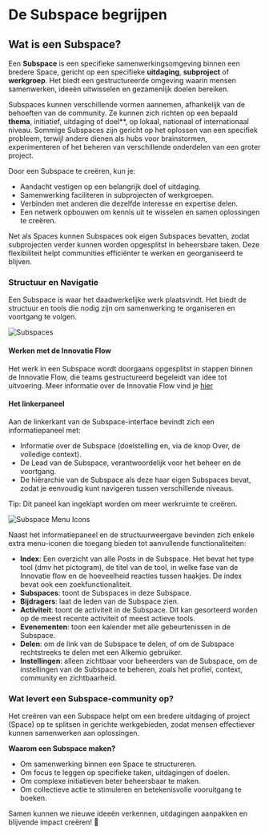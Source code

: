 
# De Subspace begrijpen

## Wat is een Subspace?

Een **Subspace** is een specifieke samenwerkingsomgeving binnen een bredere Space, gericht op een specifieke **uitdaging**, **subproject** of **werkgroep**. Het biedt een gestructureerde omgeving waarin mensen samenwerken, ideeën uitwisselen en gezamenlijk doelen bereiken.

Subspaces kunnen verschillende vormen aannemen, afhankelijk van de behoeften van de community. Ze kunnen zich richten op een bepaald **thema**, initiatief, uitdaging of doel\*\*, op lokaal, nationaal of internationaal niveau. Sommige Subspaces zijn gericht op het oplossen van een specifiek probleem, terwijl andere dienen als hubs voor brainstormen, experimenteren of het beheren van verschillende onderdelen van een groter project.

Door een Subspace te creëren, kun je:

- Aandacht vestigen op een belangrijk doel of uitdaging.
- Samenwerking faciliteren in subprojecten of werkgroepen.
- Verbinden met anderen die dezelfde interesse en expertise delen.
- Een netwerk opbouwen om kennis uit te wisselen en samen oplossingen te creëren.

Net als Spaces kunnen Subspaces ook eigen Subspaces bevatten, zodat subprojecten verder kunnen worden opgesplitst in beheersbare taken. Deze flexibiliteit helpt communities efficiënter te werken en georganiseerd te blijven.

<TutorialSubspaces />

### Structuur en Navigatie

Een Subspace is waar het daadwerkelijke werk plaatsvindt. Het biedt de structuur en tools die nodig zijn om samenwerking te organiseren en voortgang te volgen.

![Subspaces](/inside-subspace.png)

#### Werken met de Innovatie Flow

Het werk in een Subspace wordt doorgaans opgesplitst in stappen binnen de Innovatie Flow, die teams gestructureerd begeleidt van idee tot uitvoering.
Meer informatie over de Innovatie Flow vind je [hier](/features/innovation-flow)

#### Het linkerpaneel

Aan de linkerkant van de Subspace-interface bevindt zich een informatiepaneel met:

- Informatie over de Subspace (doelstelling en, via de knop Over, de volledige context).
- De Lead van de Subspace, verantwoordelijk voor het beheer en de voortgang.
- De hiërarchie van de Subspace als deze haar eigen Subspaces bevat, zodat je eenvoudig kunt navigeren tussen verschillende niveaus.

Tip: Dit paneel kan ingeklapt worden om meer werkruimte te creëren.

![Subspace Menu Icons](/subspace-buttons.png)

Naast het informatiepaneel en de structuurweergave bevinden zich enkele extra menu-iconen die toegang bieden tot aanvullende functionaliteiten:

- **Index**: Een overzicht van alle Posts in de Subspace. Het bevat het type tool (dmv het pictogram), de titel van de tool, in welke fase van de Innovatie flow en de hoeveelheid reacties tussen haakjes. De index bevat ook een zoekfunctionaliteit.
- **Subspaces**: toont de Subspaces in deze Subspace.
- **Bijdragers**: laat de leden van de Subspace zien.
- **Activiteit**: toont de activiteit in de Subspace. Dit kan gesorteerd worden op de meest recente activiteit of meest actieve tools.
- **Evenementen**: toon een kalender met alle gebeurtenissen in de Subspace.
- **Delen**: om de link van de Subspace te delen, of om de Subspace rechtstreeks te delen met een Alkemio gebruiker.
- **Instellingen**: alleen zichtbaar voor beheerders van de Subspace, om de instellingen van de Subspace te beheren, zoals het profiel, context, community en zichtbaarheid.

### Wat levert een Subspace-community op?

Het creëren van een Subspace helpt om een bredere uitdaging of project (Space) op te splitsen in gerichte werkgebieden, zodat mensen effectiever kunnen samenwerken aan oplossingen.

**Waarom een Subspace maken?**

- Om samenwerking binnen een Space te structureren.
- Om focus te leggen op specifieke taken, uitdagingen of doelen.
- Om complexe initiatieven beter beheersbaar te maken.
- Om collectieve actie te stimuleren en betekenisvolle vooruitgang te boeken.

Samen kunnen we nieuwe ideeën verkennen, uitdagingen aanpakken en blijvende impact creëren! 🚀
